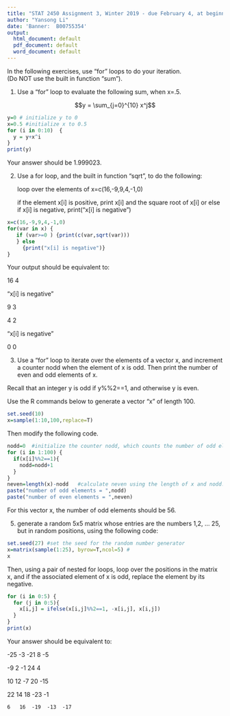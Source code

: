 ```yaml
---
title: "STAT 2450 Assignment 3, Winter 2019 - due February 4, at beginning of class"
author: "Yansong Li"
date: 'Banner:  B00755354'
output:
  html_document: default
  pdf_document: default
  word_document: default
---
```

In the following exercises, use "for" loops to do your iteration.  
(Do NOT use the built in function "sum").

1. Use a "for" loop to evaluate the following sum, when x=.5. 

$$y = \sum_{j=0}^{10} x^j$$

```r
y=0 # initialize y to 0
x=0.5 #initialize x to 0.5
for (i in 0:10)  {
  y = y+x^i
}
print(y)
```


Your answer should be 1.999023.

2.  Use a for loop, and the built in function "sqrt",  to do the following:

    loop over the elements of x=c(16,-9,9,4,-1,0)
    
    if the element x[i] is positive, print x[i] and the square root of x[i]
      or else if x[i] is negative, print("x[i] is negative")

```r
x=c(16,-9,9,4,-1,0)
for(var in x) {
   if (var>=0 ) {print(c(var,sqrt(var)))
   } else 
     {print("x[i] is negative")}
}
```

Your output should be equivalent to:

 16  4
 
 "x[i] is negative"
 
 9 3
 
 4 2
 
 "x[i] is negative"
 
 0 0


3.  Use a "for" loop to iterate over the elements of a vector x, and increment a counter
nodd when the element of x is odd.  Then print the number of even and odd elements of x.

Recall that an integer y is odd if  y%%2==1, and otherwise y is even.

Use the R commands below to generate a vector "x" of length 100.

```r
set.seed(10) 
x=sample(1:10,100,replace=T)
```

Then modify the following code.
```r
nodd=0  #initialize the counter nodd, which counts the number of odd elements of x
for (i in 1:100) {
  if(x[i]%%2==1){
    nodd=nodd+1
  } 
}
neven=length(x)-nodd   #calculate neven using the length of x and nodd.
paste("number of odd elements = ",nodd)
paste("number of even elements = ",neven)
```
For this vector x, the number of odd elements should be 56.


5.  generate a random 5x5 matrix whose entries are the numbers 1,2, ... 25, but in random positions, using the following code:
 
```r
set.seed(27) #set the seed for the random number generator
x=matrix(sample(1:25), byrow=T,ncol=5) #
x
```

Then, using a pair of nested for loops, loop over the positions in the
matrix x, and if the associated element of x is odd, replace the element
by its negative.

```r
for (i in 0:5) {
  for (j in 0:5){
    x[i,j] = ifelse(x[i,j]%%2==1, -x[i,j], x[i,j])
  }
}
print(x)
```
Your answer should be equivalent to:

  -25   -3  -21    8   -5
  
   -9    2   -1   24    4
   
   10   12   -7   20  -15
   
   22   14   18  -23  -1
   
    6   16  -19  -13  -17


